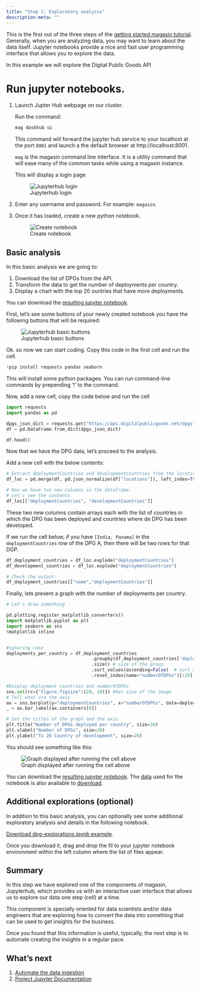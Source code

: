 ```yaml
---
title: "Step 1: Exploratory analysis"
description-meta: ""
---
```


This is the first out of the three steps of the [getting started magasin tutorial](tutorial-overview.qmd). Generally, when you are analyzing data, you may want to learn about the data itself. Jupyter notebooks provide a nice and fast user programming interface that allows you to explore the data.

In this example we will explore the Digital Public Goods API


# Run jupyter notebooks.

1. Launch Jupter Hub webpage on our cluster. 

    Run the command: 

    ```sh
    mag daskhub ui
    ```

   This command will forward the jupyter hub service to your localhost at the port `8001` and launch a the default browser at http://localhost:8001.

   :::{.callout-note}
   `mag` is the magasin command line interface. It is a utility command that will ease many of the common tasks while using a magasin instance. 
   :::

    This will display a login page

     ![Jupyterhub login](../images/get-started/jupyterhub-login.png)



2. Enter any username and password. For example: `magasin`.

3. Once it has loaded, create a new python notebook.  

      ![Create notebook](../images/get-started/jupyterhub-create-python-notebook.png)

## Basic analysis

In this basic analysis we are going to:

1. Download the list of DPGs from the API.
2. Transform the data to get the number of deployments per country.
3. Display a chart with the top 20 ountries that have more deployments.

You can download the [resulting jupyter notebook](https://github.com/unicef/magasin/blob/main/examples/dpga-explorations/dpga-basic.ipynb).


First, let's see some buttons of your newly created notebook you have the following buttons that will be required:

   ![Jupyterhub basic buttons](../images/get-started/jupyterhub-basic-ui-cells.png)


Ok. so now we can start coding. Copy this code in the first cell and run the cell.

```python
!pip install requests pandas seaborn
```

This will install some python packages. You can run command-line commands by prepending '!' to the command.

Now, add a new cell, copy the code below and run the cell
```python
import requests
import pandas as pd

dpgs_json_dict = requests.get("https://api.digitalpublicgoods.net/dpgs").json()
df = pd.DataFrame.from_dict(dpgs_json_dict)

df.head()
```

Now that we have the DPG data, let's proceed to the analysis.

Add a new cell with the below contents:
```python
# Extract deploymentCountries and developmentCountries from the locations column.
df_loc = pd.merge(df, pd.json_normalize(df["locations"]), left_index=True, right_index=True)

# Now we have two new columns in the dataframe. 
# Let's see the contents
df_loc[["deploymentCountries", "developmentCountries"]]
```

These two new columns contain arrays each with the list of countries in which the DPG has been deployed and countries where de DPG has been developed.

If we run the cell below, if you have `[India, Panama]` in the `deploymentCountries` row of the DPG A, then there will be two rows for that DGP. 

```python
df_deployment_countries = df_loc.explode("deploymentCountries")
df_development_countries = df_loc.explode("deploymentCountries")

# Check the output:
df_deployment_countries[["name","deploymentCountries"]]
```

Finally, lets present a graph with the number of deployments per country.

```python
# Let's draw something

pd.plotting.register_matplotlib_converters()
import matplotlib.pyplot as plt
import seaborn as sns
%matplotlib inline


#ignoring case
deployments_per_country = df_deployment_countries
                                .groupby(df_deployment_countries['deploymentCountries'].str.lower()) # group by country
                                .size() # size of the group
                                .sort_values(ascending=False)  # sort descending
                                .reset_index(name="numberOfDPGs")[:20] # Only 20

#Display deployment countries and numberOfDPGs
sns.set(rc={"figure.figsize":(20, 10)}) #Set size of the image
# Tell what are the axis
ax = sns.barplot(y="deploymentCountries", x="numberOfDPGs", data=deployments_per_country )
_ = ax.bar_label(ax.containers[0])

# Set the titles of the graph and the axis
plt.title("Number of DPGs deployed per country", size=30)
plt.xlabel("Number of DPGs", size=20)
plt.ylabel("To 20 Country of development", size=20)
```

You should see something like this:

![Graph displayed after running the cell above](../images/get-started/jupyterhub-graph-deployment-countries.png)


You can download the [resulting jupyter notebook](https://github.com/unicef/magasin/blob/main/examples/dpga-explorations/dpga-basic.ipynb). The [data](https://github.com/unicef/magasin/tree/main/examples/dpga-explorations/data) used for the notebook is also available to [download](https://github.com/unicef/magasin/tree/main/examples/dpga-explorations/data).


## Additional explorations (optional)

In addition to this basic analysis, you can optionally see some additional exploratory analysis and details in the following notebook.

[Download dpg-explorations.ipynb example](https://github.com/unicef/magasin/blob/main/examples/dpga-explorations/dpg-insights.ipynb){.btn-action-primary .btn-action .btn .btn-outline-primary  role="button"}.

Once you download it, drag and drop the fil to your jupyter notebook environment within the left column where the list of files appear.


## Summary

In this step we have explored one of the components of magasin, Jupyterhub, which provides us with an interactive user interface that allows us to explore our data one step (cell) at a time. 

This component is specially oriented for data scientists and/or data engineers that are exploring how to convert the data into something that can be used to get insights for the business.

Once you found that this information is useful, typically, the next step is to automate creating the insights in a regular pace.

## What's next

1. [Automate the data ingestion](./automate-data-ingestion.qmd)
2. [Project Jupyter Documentation](https://docs.jupyter.org/en/latest/)

<!-- TODO add link to setup jupyter hub -->

